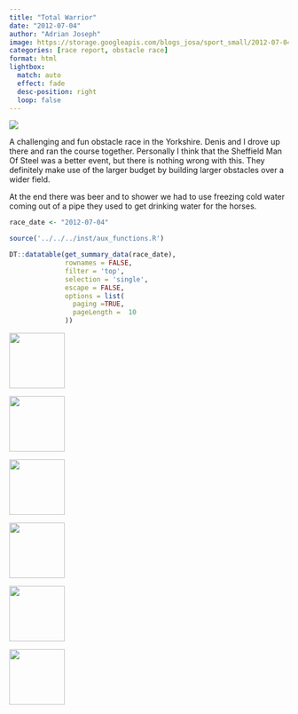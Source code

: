```yaml
---
title: "Total Warrior"
date: "2012-07-04"
author: "Adrian Joseph"
image: https://storage.googleapis.com/blogs_josa/sport_small/2012-07-04_TOTAL_WARRIOR/img/00.png
categories: [race report, obstacle race]
format: html
lightbox:
  match: auto
  effect: fade
  desc-position: right
  loop: false
---
```


![](https://storage.googleapis.com/blogs_josa/sport_small/2012-07-04_TOTAL_WARRIOR/img/IMG_2088.png)

A challenging and fun obstacle race in the Yorkshire. Denis and I drove up there and ran the course together. Personally I think that the Sheffield Man Of Steel was a better event, but there is nothing wrong with this. They definitely make use of the larger budget by building larger obstacles over a wider field.

At the end there was beer and to shower we had to use freezing cold water coming out of a pipe they used to get drinking water for the horses.

```r
race_date <- "2012-07-04"

source('../../../inst/aux_functions.R')

DT::datatable(get_summary_data(race_date),
              rownames = FALSE,
              filter = 'top',
              selection = 'single',
              escape = FALSE,
              options = list(
                paging =TRUE,
                pageLength =  10
              ))
```

::: {layout-ncol=4}
![](https://storage.googleapis.com/blogs_josa/sport_small/2012-07-04_TOTAL_WARRIOR/img/00.png){ width="100" group="hi" }

![](https://storage.googleapis.com/blogs_josa/sport_small/2012-07-04_TOTAL_WARRIOR/img/01.jpg){ width="100" group="hi" }

![](https://storage.googleapis.com/blogs_josa/sport_small/2012-07-04_TOTAL_WARRIOR/img/02.jpg){ width="100" group="hi" }

![](https://storage.googleapis.com/blogs_josa/sport_small/2012-07-04_TOTAL_WARRIOR/img/03.jpg){ width="100" group="hi" }

![](https://storage.googleapis.com/blogs_josa/sport_small/2012-07-04_TOTAL_WARRIOR/img/04.jpg){ width="100" group="hi" }

![](https://storage.googleapis.com/blogs_josa/sport_small/2012-07-04_TOTAL_WARRIOR/img/IMG_2088.png){ width="100" group="hi" }
:::
